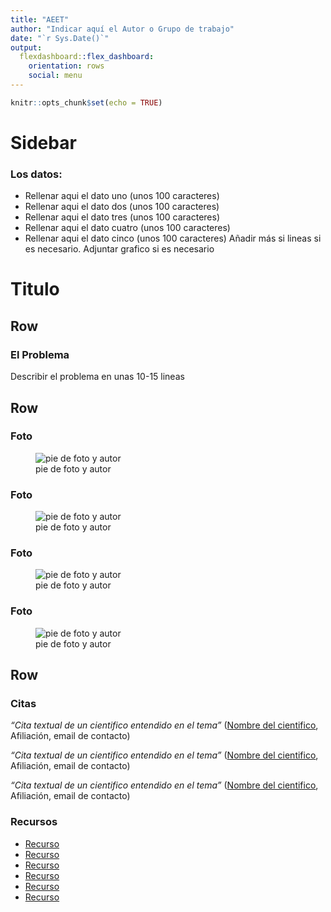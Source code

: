 ```yaml
---
title: "AEET"
author: "Indicar aquí el Autor o Grupo de trabajo"
date: "`r Sys.Date()`"
output: 
  flexdashboard::flex_dashboard:
    orientation: rows
    social: menu
---
```


```r
knitr::opts_chunk$set(echo = TRUE)
```

Sidebar {.sidebar}
=======================================================================

### Los datos: 

- Rellenar aqui el dato uno (unos 100 caracteres)
- Rellenar aqui el dato dos (unos 100 caracteres)
- Rellenar aqui el dato tres (unos 100 caracteres)
- Rellenar aqui el dato cuatro (unos 100 caracteres)
- Rellenar aqui el dato cinco (unos 100 caracteres) Añadir más si lineas si es necesario. 
Adjuntar grafico si es necesario


Titulo
=======================================================================

Row
-----------------------------------------------------------------------

### El Problema

Describir el problema en unas 10-15 lineas

Row
-----------------------------------------------------------------------

### Foto

![pie de foto y autor](https://direccionURL.com/nombredelafoto.jpg)

### Foto

![pie de foto y autor](https://direccionURL.com/nombredelafoto.jpg)

### Foto

![pie de foto y autor](https://direccionURL.com/nombredelafoto.jpg)

### Foto

![pie de foto y autor](https://direccionURL.com/nombredelafoto.jpg)

Row
-----------------------------------------------------------------------

### Citas {data-width=700}

_"Cita textual de un cientifico entendido en el tema"_  ([Nombre del cientifico](www.webdelcientifico.com), Afiliación, email de contacto)   

_"Cita textual de un cientifico entendido en el tema"_  ([Nombre del cientifico](www.webdelcientifico.com), Afiliación, email de contacto)   

_"Cita textual de un cientifico entendido en el tema"_  ([Nombre del cientifico](www.webdelcientifico.com), Afiliación, email de contacto)   

### Recursos {data-width=340}

- [Recurso](https://www.linkalrecurso.com)
- [Recurso](https://www.linkalrecurso.com)
- [Recurso](https://www.linkalrecurso.com)
- [Recurso](https://www.linkalrecurso.com)
- [Recurso](https://www.linkalrecurso.com)
- [Recurso](https://www.linkalrecurso.com)

